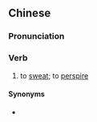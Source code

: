 ==Chinese==
{{zh-forms}}

===Pronunciation===
{{zh-pron
|m=màohàn
|c=mou6 hon6
|cat=v
}}

===Verb===
{{zh-verb}}

# to [[sweat]]; to [[perspire]]

====Synonyms====
* {{zh-l|出汗}}
